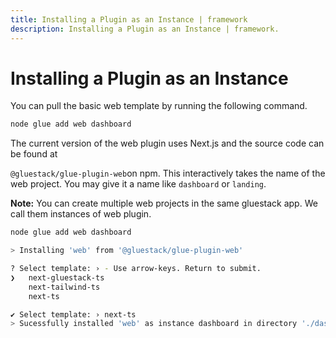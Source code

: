 ```yaml
---
title: Installing a Plugin as an Instance | framework
description: Installing a Plugin as an Instance | framework.
---
```



<Meta title="Getting started/Installing a Plugin as an Instance" />

# Installing a Plugin as an Instance

You can pull the basic web template by running the following command.

```bash
node glue add web dashboard  
```

The current version of the web plugin uses Next.js and the source code can be found at

`@gluestack/glue-plugin-web`on npm. This interactively takes the name of the web project. You may give it a name like `dashboard` or `landing`.

**Note:** You can create multiple web projects in the same gluestack app. We call them instances of web plugin.

```bash
node glue add web dashboard

> Installing 'web' from '@gluestack/glue-plugin-web'

? Select template: › - Use arrow-keys. Return to submit.
❯   next-gluestack-ts
    next-tailwind-ts
    next-ts

✔ Select template: › next-ts
> Sucessfully installed 'web' as instance dashboard in directory './dashboard'
```